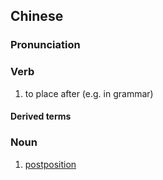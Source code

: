 {{also|后置}}
==Chinese==
{{zh-forms|s=后置}}

===Pronunciation===
{{zh-pron
|m=hòuzhì
|cat=v,n
}}

===Verb===
{{zh-verb}}

# to place after (e.g. in grammar)

====Derived terms====
{{zh-der|後置詞}}

===Noun===
{{zh-noun}}

# [[postposition]]